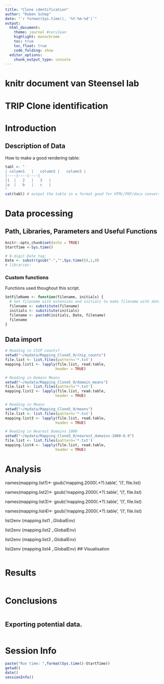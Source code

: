 ```yaml
---
title: "Clone identification"
author: "Ruben Schep"
date: "`r format(Sys.time(), '%Y-%m-%d')`"
output: 
  html_document:
    theme: journal #cerulean
    highlight: monochrome
    toc: true
    toc_float: true
    code_folding: show
  editor_options:
    chunk_output_type: console
---
```


# knitr document van Steensel lab

# TRIP Clone identification

# Introduction

## Description of Data
How to make a good rendering table: 
```r
tabl <- "
| column1	|	column2	|	column3	|	
|----|----|----|
|1	|	2	|	3	|	
|a	|	b	|	c	|	
"
cat(tabl) # output the table in a format good for HTML/PDF/docx conversion
```

# Data processing
## Path, Libraries, Parameters and Useful Functions
```r
knitr::opts_chunk$set(echo = TRUE)
StartTime <-Sys.time()

# 8-digit Date tag:
Date <- substr(gsub("-","",Sys.time()),1,8) 
# libraries:
```

### Custom functions
Functions used thoughout this script.
```r
SetFileName <- function(filename, initials) {
  # Set filename with extension and initials to make filename with date integrated.
  filename <- substitute(filename)
  initials <- substitute(initials)
  filename <- paste0(initials, Date, filename)
  filename
}
```


## Data import
```r
# Reading in ChIP counts?
setwd("~/mydata/Mapping_Clone5_9/chip_counts")
file.list <- list.files(pattern='*.txt')
mapping.list1 <- lapply(file.list, read.table,
                       header = TRUE)

# Reading in Domain Means
setwd("~/mydata/Mapping_Clone5_9/domain_means")
file.list <- list.files(pattern='*.txt')
mapping.list2 <- lapply(file.list, read.table,
                       header = TRUE)

# Reading in Means
setwd("~/mydata/Mapping_Clone5_9/means")
file.list <- list.files(pattern='*.txt')
mapping.list3 <- lapply(file.list, read.table,
                       header = TRUE)

# Reading in Nearest Domains 1000
setwd("~/mydata/Mapping_Clone5_9/nearest_domains-1000-0.9")
file.list <- list.files(pattern='*.txt')
mapping.list4 <- lapply(file.list, read.table,
                       header = TRUE)
```

# Analysis
names(mapping.list1)<- gsub('mapping.2000(.*?).table', 
                           '\\1', 
                           file.list)
                           
names(mapping.list2)<- gsub('mapping.2000(.*?).table', 
                           '\\1', 
                           file.list)   

names(mapping.list3)<- gsub('mapping.2000(.*?).table', 
                           '\\1', 
                           file.list) 

names(mapping.list4)<- gsub('mapping.2000(.*?).table', 
                           '\\1', 
                           file.list) 

list2env (mapping.list1 ,.GlobalEnv)

list2env (mapping.list2 ,.GlobalEnv)

list2env (mapping.list3 ,.GlobalEnv)

list2env (mapping.list4 ,.GlobalEnv)
## Visualisation
```r
```

# Results
```r
```

# Conclusions
```r
```

## Exporting potential data. 
```r
```

# Session Info
```r
paste("Run time: ",format(Sys.time()-StartTime))
getwd()
date()
sessionInfo()
```

